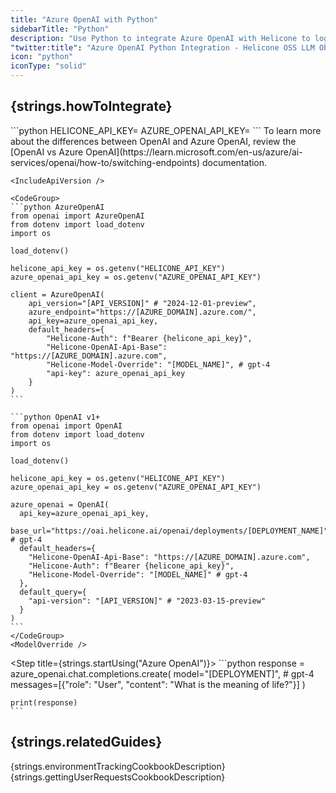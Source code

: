 ```yaml
---
title: "Azure OpenAI with Python"
sidebarTitle: "Python"
description: "Use Python to integrate Azure OpenAI with Helicone to log your Azure OpenAI usage."
"twitter:title": "Azure OpenAI Python Integration - Helicone OSS LLM Observability"
icon: "python"
iconType: "solid"
---
```



## {strings.howToIntegrate}

<Steps>
  <Step title={strings.generateKey}>
    <div dangerouslySetInnerHTML={{ __html: strings.generateKeyInstructions }} />
  </Step>

  <Step title={strings.setApiKey}>
    ```python
    HELICONE_API_KEY=<YOUR_HELICONE_API_KEY>
    AZURE_OPENAI_API_KEY=<YOUR_AZURE_OPENAI_API_KEY>
    ```
  </Step>

  <Step title={strings.modifyBasePath}>
    To learn more about the differences between OpenAI and Azure OpenAI, review the [OpenAI vs Azure OpenAI](https://learn.microsoft.com/en-us/azure/ai-services/openai/how-to/switching-endpoints) documentation.

    <IncludeApiVersion />

    <CodeGroup>
    ```python AzureOpenAI
    from openai import AzureOpenAI
    from dotenv import load_dotenv
    import os

    load_dotenv()

    helicone_api_key = os.getenv("HELICONE_API_KEY")
    azure_openai_api_key = os.getenv("AZURE_OPENAI_API_KEY")

    client = AzureOpenAI(
        api_version="[API_VERSION]" # "2024-12-01-preview",
        azure_endpoint="https://[AZURE_DOMAIN].azure.com/",
        api_key=azure_openai_api_key,
        default_headers={
            "Helicone-Auth": f"Bearer {helicone_api_key}",
            "Helicone-OpenAI-Api-Base": "https://[AZURE_DOMAIN].azure.com",
            "Helicone-Model-Override": "[MODEL_NAME]", # gpt-4
            "api-key": azure_openai_api_key
        }
    )
    ```

    ```python OpenAI v1+
    from openai import OpenAI
    from dotenv import load_dotenv
    import os

    load_dotenv()

    helicone_api_key = os.getenv("HELICONE_API_KEY")
    azure_openai_api_key = os.getenv("AZURE_OPENAI_API_KEY")

    azure_openai = OpenAI(
      api_key=azure_openai_api_key,
      base_url="https://oai.helicone.ai/openai/deployments/[DEPLOYMENT_NAME]", # gpt-4
      default_headers={
        "Helicone-OpenAI-Api-Base": "https://[AZURE_DOMAIN].azure.com",
        "Helicone-Auth": f"Bearer {helicone_api_key}",
        "Helicone-Model-Override": "[MODEL_NAME]" # gpt-4
      },
      default_query={
        "api-version": "[API_VERSION]" # "2023-03-15-preview"
      }
    )
    ```
    </CodeGroup>
    <ModelOverride />
  </Step>

  <Step title={strings.startUsing("Azure OpenAI")}>
    ```python
    response = azure_openai.chat.completions.create(
      model="[DEPLOYMENT]", # gpt-4
      messages=[{"role": "User", "content": "What is the meaning of life?"}]
    )

    print(response)
    ```
  </Step>

  <Step title={strings.verifyInHelicone}>
    <div dangerouslySetInnerHTML={{ __html: strings.verifyInHeliconeDesciption("Azure OpenAI") }} />
  </Step>
</Steps>

## {strings.relatedGuides}

<CardGroup cols={2}>
  <Card
    title="Environment Tracking"
    icon="sitemap"
    href="/guides/cookbooks/environment-tracking"
    iconType="light"
    vertical
  >
    {strings.environmentTrackingCookbookDescription}
  </Card>
  <Card
    title="Getting User Requests"
    icon="user"
    href="/guides/cookbooks/getting-user-requests"
    iconType="light"
    vertical
  >
    {strings.gettingUserRequestsCookbookDescription}
  </Card>
</CardGroup>
